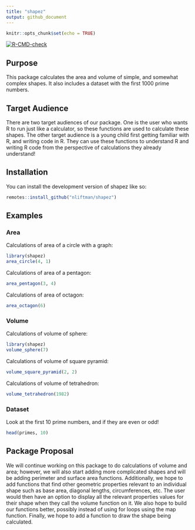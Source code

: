 ```yaml
---
title: "shapez"
output: github_document
---
```


<!-- README.md is generated from README.Rmd. Please edit that file -->

```r
knitr::opts_chunk$set(echo = TRUE)
```

<!-- badges: start -->
[![R-CMD-check](https://github.com/nliftman/SDS270PROJ2/actions/workflows/R-CMD-check.yaml/badge.svg)](https://github.com/nliftman/SDS270PROJ2/actions/workflows/R-CMD-check.yaml)
<!-- badges: end -->

## Purpose

This package calculates the area and volume of simple, and somewhat complex shapes. It also includes a dataset with the first 1000 prime numbers. 

## Target Audience

There are two target audiences of our package. One is the user who wants R to run just like a calculator, so these functions are used to calculate these shapes. The other target audience is a young child first getting familiar with R, and writing code in R. They can use these functions to understand R and writing R code from the perspective of calculations they already understand!

## Installation

You can install the development version of shapez like so:

```r
remotes::install_github("nliftman/shapez")
```

## Examples 
### Area

Calculations of area of a circle with a graph: 

```r
library(shapez)
area_circle(4, 1)
```

Calculations of area of a pentagon:
```r
area_pentagon(3, 4)
```

Calculations of area of octagon:
```r
area_octagon(6)
```

### Volume

Calculations of volume of sphere:
```r
library(shapez)
volume_sphere(7)
```

Calculations of volume of square pyramid:
```r
volume_square_pyramid(2, 2)
```

Calculations of volume of tetrahedron:
```r
volume_tetrahedron(1982)
```

### Dataset

Look at the first 10 prime numbers, and if they are even or odd!

```r
head(primes, 10)
```


## Package Proposal

We will continue working on this package to do calculations of volume and area; however, we will also start adding more complicated shapes and will be adding perimeter and surface area functions. Additionally, we hope to add functions that find other geometric properties relevant to an individual shape such as base area, diagonal lengths, circumferences, etc. The user would then have an option to display all the relevant properties values for their shape when they call the volume function on it. We also hope to build our functions better, possibly instead of using for loops using the map function. Finally, we hope to add a function to draw the shape being calculated. 

